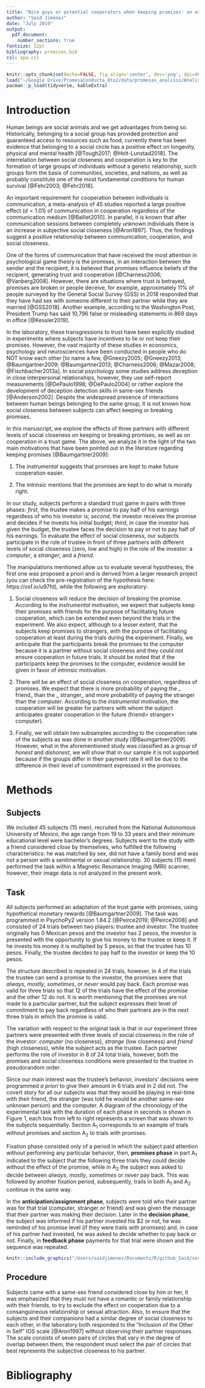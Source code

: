 ```yaml
---
title: "Nice guys or potential cooperators when keeping promises: an experimental and Bayesian account for two explanations"
author: "Said Jiménez"
date: "July 2019"
output: 
  pdf_document:
    number_sections: true
fontsize: 12pt
bibliography: promises.bib
csl: apa.csl
---
```



```r
knitr::opts_chunk$set(echo=FALSE, fig.align='center', dev='png', dpi=400, out.width='80%')
load("~/Google Drive/PromesaConducta_8to2/data/promesas_analisis/Analisis-Comportamiento/promesas_analisis/data.RData")
pacman::p_load(tidyverse, kableExtra)

```

# Introduction


Human beings are social animals and we get advantages from being so. Historically, belonging to a social group has provided protection and guaranteed access to resources such as food, currently there has been evidence that belonging to a social circle has a positive effect on longevity, physical and mental health [@Tough2017; @Holt-Lunstad2018]. The interrelation between social closeness and cooperation is key to the formation of large groups of individuals without a genetic relationship, such groups form the basis of communities, societies, and nations, as well as probably constitute one of the most fundamental conditions for human survival [@Fehr2003; @Fehr2018].

An important requirement for cooperation between individuals is communication, a meta-analysis of 45 studies reported a large positive effect ($d =  1.01$) of communication in cooperation regardless of the communication medium [@Balliet2010]. In parallel, it is known that after communication sessions between completely unknown individuals there is an increase in subjective social closeness [@Aron1997]. Thus, the findings suggest a positive relationship between communication, cooperation, and social closeness.

One of the forms of communication that have received the most attention in psychological game theory is the promises, in an interaction between the sender and the recipient, it is believed that promises influence beliefs of the recipient, generating trust and cooperation [@Charness2006; @Vanberg2008]. However, there are situations where trust is betrayed, promises are broken or people deceive, for example, approximately 11% of people surveyed by the General Social Survey (GSS) in 2018 responded that they have had sex with someone different to their partner while they are married [@GSS2018]. Another example, according to the Washington Post, President Trump has said 10,796 false or misleading statements in 869 days in office [@Kessler2019].

In the laboratory, these transgressions to trust have been explicitly studied in experiments where subjects have incentives to lie or not keep their promises. However, the vast majority of these studies in economics, psychology and neurosciences have been conducted in people who do NOT know each other [to name a few, @Gneezy2005; @Gneezy2013; @Baumgartner2009; @Baumgartner2013; @Charness2006; @Mazar2008; @Fischbacher2013a]. In social psychology some studies address deception in close interpersonal relationships, however, they use self-report measurements [@DePaulo1998; @DePaulo2004] or rather explore the development of deception detection skills in same-sex friends [@Anderson2002]. Despite the widespread presence of interactions between human beings belonging to the same group, it is not known how social closeness between subjects can affect keeping or breaking promises.

In this manuscript, we explore the effects of three partners with different levels of social closeness on keeping or breaking promises, as well as on cooperation in a trust game. The above, we analyze it in the light of the two main motivations that have been pointed out in the literature regarding keeping promises [@Baumgartner2009]:

1. The _instrumental_ suggests that promises are kept to make future cooperation easier.

2. The _intrinsic_ mentions that the promises are kept to do what is morally right.

In our study, subjects perform a standard trust game in pairs with three phases: _first_, the trustee makes a promise to pay half of his earnings regardless of who his investor is; _second_, the investor receives the promise and decides if he invests his initial budget; _third_, in case the investor has given the budget, the trustee faces the decision to pay or not to pay half of his earnings. To evaluate the effect of social closeness, our subjects participate in the role of trustee in front of three partners with different levels of social closeness (zero, low and high) in the role of the investor: a _computer_, a _stranger_, and a _friend_.

The manipulations mentioned allow us to evaluate several hypotheses, the first one was proposed a priori and is derived from a larger research project (you can check the pre-registration of the hypothesis here: https://osf.io/u97fd), while the following are exploratory:

1. Social closeness will reduce the decision of breaking the promise. According to the _instrumental_ motivation, we expect that subjects keep their promises with friends for the purpose of facilitating future cooperation, which can be extended even beyond the trials in the experiment. We also expect, although to a lesser extent, that the subjects keep promises to strangers, with the purpose of facilitating cooperation at least during the trials during the experiment. Finally, we anticipate that the participants break the promises to the computer because it is a partner without social closeness and they could not ensure cooperation in future trials. It should be noted that if the participants keep the promises to the computer, evidence would be given in favor of intrinsic motivation.

2. There will be an effect of social closeness on cooperation, regardless of promises. We expect that there is more probability of paying the _ friend_ than the _ stranger_ and more probability of paying the stranger than the _computer_. According to the _instrumental_ motivation, the cooperation will be greater for partners with whom the subject anticipates greater cooperation in the future (friend> stranger> computer).

3. Finally, we will obtain two subsamples according to the cooperation rate of the subjects as was done in another study [@Baumgartner2009]. However, what in the aforementioned study was classified as a group of _honest_ and _dishonest_, we will show that in our sample it is not supported because if the groups differ in their payment rate it will be due to the difference in their level of commitment expressed in the promises. 

# Methods

## Subjects

We included 45 subjects (15 men), recruited from the National Autonomous University of Mexico, the age range from 19 to 33 years and their minimum educational level were bachelor's degrees. Subjects went to the study with a friend considered _close_ by themselves, who fulfilled the following characteristics: he was matched by sex, did not have a family bond and was not a person with a sentimental or sexual relationship. 30 subjects (15 men) performed the task within a Magnetic Resonance Imaging (MRI) scanner, however, their image data is not analyzed in the present work.

## Task

All subjects performed an adaptation of the trust game with promises, using hypothetical monetary rewards [@Baumgartner2009]. The task was programmed in PsychoPy2 version 1.84.2 [@Peirce2019; @Peirce2008] and consisted of 24 trials between two players: trustee and investor. The trustee originally has 0 Mexican pesos and the investor has 2 pesos, the investor is presented with the opportunity to give his money to the trustee or keep it. If he invests his money it is multiplied by 5 pesos, so that the trustee has 10 pesos. Finally, the trustee decides to pay half to the investor or keep the 10 pesos.

The structure described is repeated in 24 trials, however, in 4 of the trials the trustee can send a promise to the investor, the promises were that _always_, _mostly_, _sometimes_,  or _never_ would pay back. Each promise was valid for three trials so that 12 of the trials have the effect of the promise and the other 12 do not. It is worth mentioning that the promises are not made to a particular partner, but the subject expresses their level of commitment to pay back regardless of who their partners are in the next three trials in which the promise is valid.

The variation with respect to the original task is that in our experiment three partners were presented with three levels of social closeness in the role of the investor: *computer* (no closeness), *strange* (low closeness) and *friend* (high closeness), while the subject acts as the trustee. Each partner performs the role of investor in 8 of 24 total trials, however, both the promises and social closeness conditions were presented to the trustee in pseudorandom order.

Since our main interest was the trustee's behavior, investors' decisions were programmed _a priori_ to give their amount in 6 trials and in 2 did not. The covert story for all our subjects was that they would be playing in real-time with their friend, the stranger (was told he would be another same-sex unknown person) and the computer. A diagram of the chronology of the experimental task with the duration of each phase in seconds is shown in Figure 1, each box from left to right represents a screen that was shown to the subjects sequentially. Section A$_1$ corresponds to an example of trials without promises and section A$_2$ to trials with promises.

Fixation phase consisted only of a period in which the subject paid attention without performing any particular behavior, then, **promises phase** in part A$_1$ indicated to the subject that the following three trials they could decide without the effect of the promise, while in A$_2$  the subject was asked to decide between _always_, _mostly_, _sometimes_ or _never_ pay back. This was followed by another fixation period, subsequently, trails in both A$_1$ and A$_2$ continue in the same way.

In the **anticipation/assignment phase**, subjects were told who their partner was for that trial (computer, stranger or friend) and was given the message that their partner was making their decision. Later in the **decision phase**, the subject was informed if his partner invested his $2 or not, he was reminded of his promise level (if they were trails with promises) and, in case of his partner had invested, he was asked to decide whether to pay back or not. Finally, in **feedback phase** payments for that trial were shown and the sequence was repeated.


```r

knitr::include_graphics("/Users/saidjimenez/Documents/R/github_Said/social_closeness/Manuscript/figures/task.png")

```

## Procedure

Subjects came with a same-sex friend considered close by him or her, it was emphasized that they must not have a romantic or family relationship with their friends, to try to exclude the effect on cooperation due to a consanguineous relationship or sexual attraction. Also, to ensure that the subjects and their companions had a similar degree of social closeness to each other, in the laboratory both responded to the "Inclusion of the Other in Self" IOS scale [@Aron1997] without observing their partner responses. The scale consists of seven pairs of circles that vary in the degree of overlap between them, the respondent must select the pair of circles that best represents the subjective closeness to his partner.





# Bibliography


